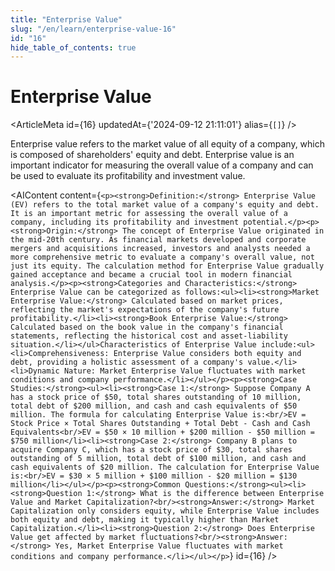 ```yaml
---
title: "Enterprise Value"
slug: "/en/learn/enterprise-value-16"
id: "16"
hide_table_of_contents: true
---
```



# Enterprise Value

<ArticleMeta id={16} updatedAt={'2024-09-12 21:11:01'} alias={`[]`} />
<div className='border-solid border-b border-t-0 my-4 border-[var(--ifm-color-gray-300)]' />

Enterprise value refers to the market value of all equity of a company, which is composed of shareholders' equity and debt. Enterprise value is an important indicator for measuring the overall value of a company and can be used to evaluate its profitability and investment value.

<AIContent content={`<p><strong>Definition:</strong> Enterprise Value (EV) refers to the total market value of a company's equity and debt. It is an important metric for assessing the overall value of a company, including its profitability and investment potential.</p><p><strong>Origin:</strong> The concept of Enterprise Value originated in the mid-20th century. As financial markets developed and corporate mergers and acquisitions increased, investors and analysts needed a more comprehensive metric to evaluate a company's overall value, not just its equity. The calculation method for Enterprise Value gradually gained acceptance and became a crucial tool in modern financial analysis.</p><p><strong>Categories and Characteristics:</strong> Enterprise Value can be categorized as follows:<ul><li><strong>Market Enterprise Value:</strong> Calculated based on market prices, reflecting the market's expectations of the company's future profitability.</li><li><strong>Book Enterprise Value:</strong> Calculated based on the book value in the company's financial statements, reflecting the historical cost and asset-liability situation.</li></ul>Characteristics of Enterprise Value include:<ul><li>Comprehensiveness: Enterprise Value considers both equity and debt, providing a holistic assessment of a company's value.</li><li>Dynamic Nature: Market Enterprise Value fluctuates with market conditions and company performance.</li></ul></p><p><strong>Case Studies:</strong><ul><li><strong>Case 1:</strong> Suppose Company A has a stock price of $50, total shares outstanding of 10 million, total debt of $200 million, and cash and cash equivalents of $50 million. The formula for calculating Enterprise Value is:<br/>EV = Stock Price × Total Shares Outstanding + Total Debt - Cash and Cash Equivalents<br/>EV = $50 × 10 million + $200 million - $50 million = $750 million</li><li><strong>Case 2:</strong> Company B plans to acquire Company C, which has a stock price of $30, total shares outstanding of 5 million, total debt of $100 million, and cash and cash equivalents of $20 million. The calculation for Enterprise Value is:<br/>EV = $30 × 5 million + $100 million - $20 million = $130 million</li></ul></p><p><strong>Common Questions:</strong><ul><li><strong>Question 1:</strong> What is the difference between Enterprise Value and Market Capitalization?<br/><strong>Answer:</strong> Market Capitalization only considers equity, while Enterprise Value includes both equity and debt, making it typically higher than Market Capitalization.</li><li><strong>Question 2:</strong> Does Enterprise Value get affected by market fluctuations?<br/><strong>Answer:</strong> Yes, Market Enterprise Value fluctuates with market conditions and company performance.</li></ul></p>`} id={16} />
